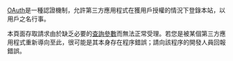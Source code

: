 [[OAuth|OAuth]]是一種認證機制，允許第三方應用程式在獲{{SITENAME}}用戶授權的情況下登錄本站，以用戶之名行事。

本頁面存取請求由於缺乏必要的[[统一资源标志符#文法|查詢參數]]而無法正常受理。若您是被某個第三方應用程式重新導向至此，很可能是其本身存在程序錯誤；請向該程序的開發人員回報錯誤。